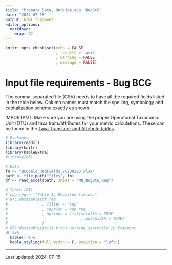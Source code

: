 ```yaml
---
title: "Prepare Data, Outside app, BugBCG"
date: "2024-07-15"
output: html_fragment
editor_options: 
  markdown: 
    wrap: 72
---
```


```r
knitr::opts_chunk$set(echo = FALSE
                      , results = 'asis'
                      , warning = FALSE
                      , message = FALSE)
```

# Input file requirements - Bug BCG

The comma-separated file (CSV) needs to have all the required fields
listed in the table below. Column names must match the spelling,
symbology and capitalization scheme exactly as shown.

IMPORTANT: Make sure you are using the proper Operational Taxonomic Unit
(OTU) and taxa traits/attributes for your metric calculations. These can
be found in the
<a href="https://github.com/leppott/BioMonTools_SupportFiles/tree/main/data/taxa_official/MN" target="blank">Taxa
Translator and Attribute tables</a>.

```r
# Packages
library(readxl)
library(knitr)
library(kableExtra)
#library(DT)

# Data
fn <- "BCGcalc_ReqFields_20230203.xlsx"
path <- file.path("files", fn)
df <- read_excel(path, sheet = "MN_BugBCG_Req")

# Table (DT)
# cap_req <- "Table 1. Required fields."
# DT::datatable(df_req
#               , filter = "top"
#               , caption = cap_req
#               , options = list(scrollX = TRUE
#                                , autoWidth = TRUE)
#               )
# DT::datatable(iris) # not working correctly in fragment
df %>%
  kable() %>%
  kable_styling(full_width = F, position = "left")
```

------------------------------------------------------------------------

Last updated: 2024-07-15
